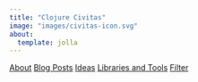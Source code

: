 ```yaml
---
title: "Clojure Civitas"
image: "images/civitas-icon.svg"
about:
  template: jolla
---
```

[About](about.qmd)
[Blog Posts](posts.qmd)
[Ideas](ideas.qmd)
[Libraries and Tools](libs.qmd)
[Filter](filter.qmd)
